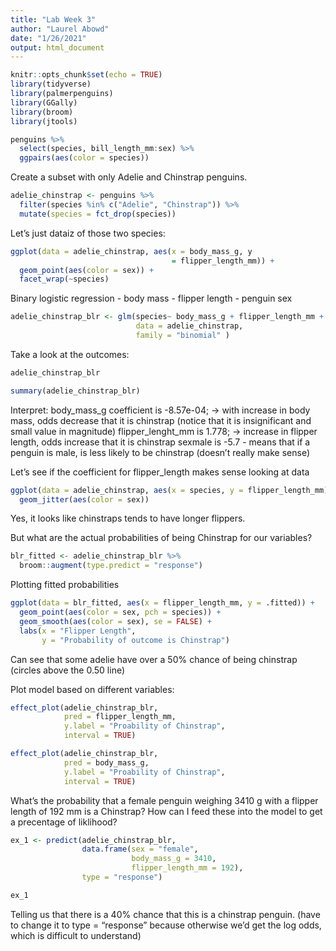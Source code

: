 ```yaml
---
title: "Lab Week 3"
author: "Laurel Abowd"
date: "1/26/2021"
output: html_document
---
```


```r
knitr::opts_chunk$set(echo = TRUE)
library(tidyverse)
library(palmerpenguins)
library(GGally)
library(broom)
library(jtools)
```


```r
penguins %>% 
  select(species, bill_length_mm:sex) %>% 
  ggpairs(aes(color = species))
```

Create a subset with only Adelie and Chinstrap penguins. 
```r
adelie_chinstrap <- penguins %>% 
  filter(species %in% c("Adelie", "Chinstrap")) %>% 
  mutate(species = fct_drop(species))
```

Let's just dataiz of those two species:
```r
ggplot(data = adelie_chinstrap, aes(x = body_mass_g, y 
                                    = flipper_length_mm)) +
  geom_point(aes(color = sex)) +
  facet_wrap(~species)
```

Binary logistic regression 
- body mass
- flipper length 
- penguin sex 

```r
adelie_chinstrap_blr <- glm(species~ body_mass_g + flipper_length_mm + sex,
                            data = adelie_chinstrap,
                            family = "binomial" )

```

Take a look at the outcomes:
```r
adelie_chinstrap_blr

summary(adelie_chinstrap_blr)
```

Interpret: 
body_mass_g coefficient is -8.57e-04; -> with increase in body mass, odds decrease that it is chinstrap (notice that it is insignificant and small value in magnitude)
flipper_lenght_mm is 1.778; -> increase in flipper length, odds increase that it is chinstrap
sexmale is -5.7 - means that if a penguin is male, is less likely to be chinstrap (doesn't really make sense)

Let's see if the coefficient for flipper_length makes sense looking at data

```r
ggplot(data = adelie_chinstrap, aes(x = species, y = flipper_length_mm)) +
  geom_jitter(aes(color = sex))
```

Yes, it looks like chinstraps tends to have longer flippers.

But what are the actual probabilities of being Chinstrap for our variables? 

```r
blr_fitted <- adelie_chinstrap_blr %>% 
  broom::augment(type.predict = "response")
```

Plotting fitted probabilities 
```r
ggplot(data = blr_fitted, aes(x = flipper_length_mm, y = .fitted)) +
  geom_point(aes(color = sex, pch = species)) +
  geom_smooth(aes(color = sex), se = FALSE) +
  labs(x = "Flipper Length", 
       y = "Probability of outcome is Chinstrap")
```

Can see that some adelie have over a 50% chance of being chinstrap (circles above the 0.50 line)

Plot model based on different variables: 
```r
effect_plot(adelie_chinstrap_blr, 
            pred = flipper_length_mm,
            y.label = "Proability of Chinstrap", 
            interval = TRUE)

effect_plot(adelie_chinstrap_blr, 
            pred = body_mass_g,
            y.label = "Proability of Chinstrap", 
            interval = TRUE)
```

What's the probability that a female penguin weighing 3410 g with a flipper length of 192 mm is a Chinstrap? How can I feed these into the model to get a precentage of liklihood?

```r
ex_1 <- predict(adelie_chinstrap_blr, 
                data.frame(sex = "female", 
                           body_mass_g = 3410,
                           flipper_length_mm = 192), 
                type = "response")

ex_1

```

Telling us that there is a 40% chance that this is a chinstrap penguin. (have to change it to type = "response" because otherwise we'd get the log odds, which is difficult to understand)
